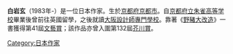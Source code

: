 {{japanese|japanese=白岩玄|kana=しらいわげん|romaji=Shiraiwa Gen}}

'''白岩玄'''（1983年-）是一位日本作家。生於[[京都府|京都府]][[京都市|京都市]]。自[[京都府立朱雀高等学校|京都府立朱雀高等学校]]畢業後曾前往英國留學，之後就讀[[大阪設計師專門學校|大阪設計師專門學校]]。靠著《[[野豬大改造|野豬大改造]]》一書獲得第41屆[[文藝賞|文藝賞]]；該作品亦曾入圍第132屆[[芥川賞|芥川賞]]。
{{Japan-writer-stub}}
{{DEFAULTSORT:Shiraiwa Gen}}
[[Category:日本作家|Category:日本作家]]